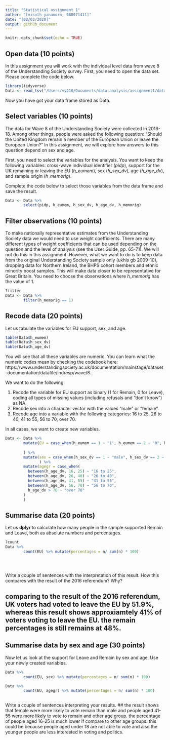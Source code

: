 ```yaml
---
title: "Statistical assignment 1"
author: "[visuth yanamorn, 660071411]"
date: "[02/02/2020]"
output: github_document
---
```


```r
knitr::opts_chunk$set(echo = TRUE)
```

## Open data (10 points)

In this assignment you will work with the individual level data from wave 8 of the Understanding Society survey. First, you need to open the data set. Please complete the code below.

```r
library(tidyverse)
Data <- read_tsv("/Users/vy210/Documents/data analysis/assignment1/data/UKDA-6614-tab/tab/ukhls_w8/h_indresp.tab")
```

Now you have got your data frame stored as Data. 

## Select variables (10 points)

The data for Wave 8 of the Understanding Society were collected in 2016-18. Among other things, people were asked the following question: "Should the United Kingdom remain a member of the European Union or leave the European Union?" In this assignment, we will explore how answers to this question depend on sex and age.

First, you need to select the variables for the analysis. You want to keep the following variables: cross-wave individual identifier (*pidp*), support for the UK remaining or leaving the EU (*h_eumem*), sex (*h_sex_dv*), age (*h_age_dv*), and sample origin (*h_memorig*).

Complete the code below to select those variables from the data frame and save the result.

```r
Data <- Data %>%
        select(pidp, h_eumem, h_sex_dv, h_age_dv, h_memorig)
```

## Filter observations (10 points)

To make nationally representative estimates from the Understanding Society data we would need to use weight coefficients. There are many different types of weight coefficients that can be used depending on the question and the level of analysis (see the User Guide, pp. 65-71). We will not do this in this assignment. However, what we want to do is to keep data from the original Understanding Society sample only (ukhls gb 2009-10), dropping  data for Northern Ireland, the BHPS cohort members and ethnic minority boost samples. This will make data closer to be representative for Great Britain. You need to choose the observations where *h_memorig* has the value of 1.

```r
?filter
Data <- Data %>%
        filter(h_memorig == 1)
```

## Recode data (20 points)

Let us tabulate the variables for EU support, sex, and age.

```r
table(Data$h_eumem)
table(Data$h_sex_dv)
table(Data$h_age_dv)
```

You will see that all these variables are numeric. You can learn what the numeric codes mean by checking the codebook here: https://www.understandingsociety.ac.uk/documentation/mainstage/dataset-documentation/datafile/indresp/wave/8 .

We want to do the following:

1) Recode the variable for EU support as binary (1 for Remain, 0 for Leave), coding all types of missing values (including refusals and "don't know") as NA.
2) Recode sex into a character vector with the values "male" or "female".
3) Recode age into a variable with the following categories: 16 to 25, 26 to 40, 41 to 55, 56 to 70, over 70.

In all cases, we want to create new variables.

```r
Data <- Data %>%
        mutate(EU = case_when(h_eumem == 1 ~ "1", h_eumem == 2 ~ "0", h_eumem < 1 ~ NA_character_)
      
        ) %>%
        mutate(sex = case_when(h_sex_dv == 1 ~ "male", h_sex_dv == 2 ~ "female", h_sex_dv == 0 ~ NA_character_)
               ) %>%
        mutate(agegr = case_when(
          between(h_age_dv, 16, 25) ~ "16 to 25",
          between(h_age_dv, 26, 40) ~ "26 to 40",
          between(h_age_dv, 41, 55) ~ "41 to 55",
          between(h_age_dv, 56, 70) ~ "56 to 70",
          h_age_dv > 70 ~ "over 70"
        )
        )

```

## Summarise data (20 points)

Let us **dplyr** to calculate how many people in the sample supported Remain and Leave, both as absolute numbers and percentages.

```r
?count
Data %>%
        count(EU) %>% mutate(percentages = n/ sum(n) * 100)

  
        
```

Write a couple of sentences with the interpretation of this result. How this compares with the result of the 2016 referendum? Why?

## comparing to the result of the 2016 referendum, UK voters had voted to leave the EU by 51.9%, whereas this result shows approxiamtely 41% of voters voting to leave the EU. the remain percentages is still remains at 48%.
## Summarise data by sex and age (30 points)

Now let us look at the support for Leave and Remain by sex and age. Use your newly created variables.


```r
Data %>%
        count(EU, sex) %>% mutate(percentages = n/ sum(n) * 100)

Data %>%
        count(EU, agegr) %>% mutate(percentages = n/ sum(n) * 100)
        
```


Write a couple of sentences interpreting your results.
## the result shows that female were more likely to vote remain than male and people aged 41-55 were more likely to vote to remain and other age group. the percentage of people aged 16-25 is much lower if compare to other age groups. this could be because people aged under 18 are not able to vote and also the younger people are less interested in voting and politics.
